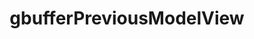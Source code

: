 ---
title: gbufferPreviousModelView
description: gbufferPreviousModelView
sidebar:
  label: gbufferPreviousModelView
  order: 1
  badge:
    text: Outdated
    variant: caution
---